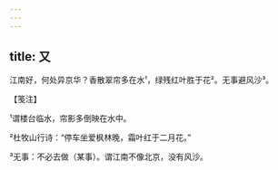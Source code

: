 ```yaml
---
---
---
```

title: 又
---







江南好，何处异京华？香散翠帘多在水¹，绿残红叶胜于花²。无事避风沙³。





【笺注】


¹谓楼台临水，帘影多倒映在水中。

²杜牧山行诗：“停车坐爱枫林晚，霜叶红于二月花。”

³无事：不必去做（某事）。谓江南不像北京，没有风沙。